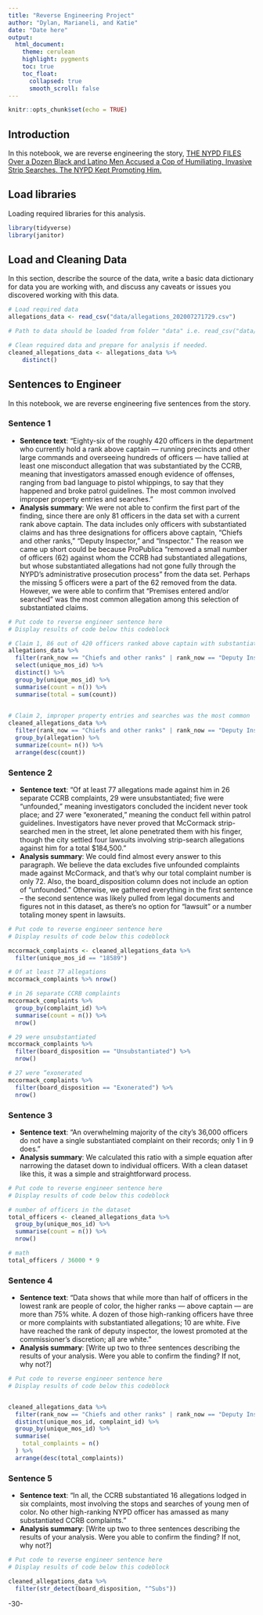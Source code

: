 ```yaml
---
title: "Reverse Engineering Project"
author: "Dylan, Marianeli, and Katie"
date: "Date here"
output:
  html_document:
    theme: cerulean
    highlight: pygments
    toc: true
    toc_float:
      collapsed: true
      smooth_scroll: false
---
```


```r
knitr::opts_chunk$set(echo = TRUE)
```

## Introduction 

In this notebook, we are reverse engineering the story, [THE NYPD FILES Over a Dozen Black and Latino Men Accused a Cop of Humiliating, Invasive Strip Searches. The NYPD Kept Promoting Him.](https://www.propublica.org/article/over-a-dozen-black-and-latino-men-accused-a-cop-of-humiliating-invasive-strip-searches-the-nypd-kept-promoting-him)

## Load libraries

Loading required libraries for this analysis.

```r
library(tidyverse)
library(janitor)
```

## Load and Cleaning Data

In this section, describe the source of the data, write a basic data dictionary for data you are working with, and discuss any caveats or issues you discovered working with this data. 

```r
# Load required data
allegations_data <- read_csv("data/allegations_202007271729.csv")

# Path to data should be loaded from folder "data" i.e. read_csv("data/name_of_data.csv")

# Clean required data and prepare for analysis if needed. 
cleaned_allegations_data <- allegations_data %>% 
    distinct()


```

## Sentences to Engineer
In this notebook, we are reverse engineering five sentences from the story.

### Sentence 1

* **Sentence text**: “Eighty-six of the roughly 420 officers in the department who currently hold a rank above captain — running precincts and other large commands and overseeing hundreds of officers — have tallied at least one misconduct allegation that was substantiated by the CCRB, meaning that investigators amassed enough evidence of offenses, ranging from bad language to pistol whippings, to say that they happened and broke patrol guidelines. The most common involved improper property entries and searches.”
* **Analysis summary**: 
We were not able to confirm the first part of the finding, since there are only 81 officers in the data set with a current rank above captain. The data includes only officers with substantiated claims and has three designations for officers above captain, "Chiefs and other ranks," "Deputy Inspector," and "Inspector." The reason we came up short could be because ProPublica "removed a small number of officers (62) against whom the CCRB had substantiated allegations, but whose substantiated allegations had not gone fully through the NYPD’s administrative prosecution process" from the data set. Perhaps the missing 5 officers were a part of the 62 removed from the data. However, we were able to confirm that "Premises entered and/or searched" was the most common allegation among this selection of substantiated claims.

```r
# Put code to reverse engineer sentence here
# Display results of code below this codeblock

# Claim 1, 86 out of 420 officers ranked above captain with substantiated complaints
allegations_data %>% 
  filter(rank_now == "Chiefs and other ranks" | rank_now == "Deputy Inspector" | rank_now == "Inspector") %>% 
  select(unique_mos_id) %>%
  distinct() %>% 
  group_by(unique_mos_id) %>% 
  summarise(count = n()) %>% 
  summarise(total = sum(count))
  

# Claim 2, improper property entries and searches was the most common
cleaned_allegations_data %>% 
  filter(rank_now == "Chiefs and other ranks" | rank_now == "Deputy Inspector" | rank_now == "Inspector" & str_detect(board_disposition, "^Subs")) %>% 
  group_by(allegation) %>% 
  summarize(count= n()) %>% 
  arrange(desc(count))

```

### Sentence 2

* **Sentence text**: "Of at least 77 allegations made against him in 26 separate CCRB complaints, 29 were unsubstantiated; five were “unfounded,” meaning investigators concluded the incident never took place; and 27 were “exonerated,” meaning the conduct fell within patrol guidelines. Investigators have never proved that McCormack strip-searched men in the street, let alone penetrated them with his finger, though the city settled four lawsuits involving strip-search allegations against him for a total $184,500."
* **Analysis summary**: We could find almost every answer to this paragraph. We believe the data excludes five unfounded complaints made against McCormack, and that's why our total complaint number is only 72. Also, the board_disposition column does not include an option of "unfounded." Otherwise, we gathered everything in the first sentence -- the second sentence was likely pulled from legal documents and figures not in this dataset, as there's no option for "lawsuit" or a number totaling money spent in lawsuits.

```r
# Put code to reverse engineer sentence here
# Display results of code below this codeblock

mccormack_complaints <- cleaned_allegations_data %>% 
  filter(unique_mos_id == "18589")

# Of at least 77 allegations
mccormack_complaints %>% nrow()

# in 26 separate CCRB complaints
mccormack_complaints %>% 
  group_by(complaint_id) %>% 
  summarise(count = n()) %>% 
  nrow()

# 29 were unsubstantiated
mccormack_complaints %>% 
  filter(board_disposition == "Unsubstantiated") %>% 
  nrow()

# 27 were “exonerated
mccormack_complaints %>% 
  filter(board_disposition == "Exonerated") %>% 
  nrow()

```

### Sentence 3

* **Sentence text**: “An overwhelming majority of the city’s 36,000 officers do not have a single substantiated complaint on their records; only 1 in 9 does.”
* **Analysis summary**: We calculated this ratio with a simple equation after narrowing the dataset down to individual officers. With a clean dataset like this, it was a simple and straightforward process.

```r
# Put code to reverse engineer sentence here
# Display results of code below this codeblock

# number of officers in the dataset 
total_officers <- cleaned_allegations_data %>% 
  group_by(unique_mos_id) %>% 
  summarise(count = n()) %>% 
  nrow()

# math 
total_officers / 36000 * 9

```

### Sentence 4

* **Sentence text**: “Data shows that while more than half of officers in the lowest rank are people of color, the higher ranks — above captain — are more than 75% white. A dozen of those high-ranking officers have three or more complaints with substantiated allegations; 10 are white. Five have reached the rank of deputy inspector, the lowest promoted at the commissioner’s discretion; all are white.”
* **Analysis summary**: [Write up two to three sentences describing the results of your analysis.  Were you able to confirm the finding? If not, why not?]

```r
# Put code to reverse engineer sentence here
# Display results of code below this codeblock


cleaned_allegations_data %>% 
  filter(rank_now == "Chiefs and other ranks" | rank_now == "Deputy Inspector" | rank_now == "Inspector" & str_detect(board_disposition, "^Subs")) %>% 
  distinct(unique_mos_id, complaint_id) %>% 
  group_by(unique_mos_id) %>% 
  summarise(
    total_complaints = n()
  ) %>% 
  arrange(desc(total_complaints)) 

```

### Sentence 5

* **Sentence text**: “In all, the CCRB substantiated 16 allegations lodged in six complaints, most involving the stops and searches of young men of color. No other high-ranking NYPD officer has amassed as many substantiated CCRB complaints.”
* **Analysis summary**: [Write up two to three sentences describing the results of your analysis.  Were you able to confirm the finding? If not, why not?]

```r
# Put code to reverse engineer sentence here
# Display results of code below this codeblock

cleaned_allegations_data %>% 
  filter(str_detect(board_disposition, "^Subs")) 
```

-30-